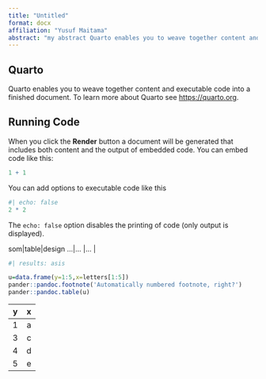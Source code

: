 ```yaml
---
title: "Untitled"
format: docx
affiliation: "Yusuf Maitama" 
abstract: "my abstract Quarto enables you to weave together content and executable code into a finished document. To learn more about Quarto see https://quarto.org." 
---
```


## Quarto

Quarto enables you to weave together content and executable code into a finished document. To learn more about Quarto see <https://quarto.org>.

## Running Code

When you click the **Render** button a document will be generated that includes both content and the output of embedded code. You can embed code like this:

```r
1 + 1
```

You can add options to executable code like this 

```r
#| echo: false
2 * 2
```

The `echo: false` option disables the printing of code (only output is displayed).

som|table|design
...|...  |...   |

```r
#| results: asis

u=data.frame(y=1:5,x=letters[1:5])
pander::pandoc.footnote('Automatically numbered footnote, right?')
pander::pandoc.table(u)

```


-------
 y   x 
--- ---
 1   a 

 3   c 

 4   d 

 5   e 
-------

